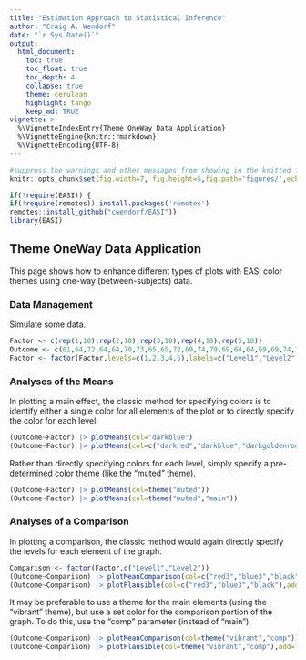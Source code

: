 ```yaml
---
title: "Estimation Approach to Statistical Inference"
author: "Craig A. Wendorf"
date: "`r Sys.Date()`"
output:
  html_document:
    toc: true
    toc_float: true
    toc_depth: 4
    collapse: true
    theme: cerulean
    highlight: tango
    keep_md: TRUE
vignette: >
  %\VignetteIndexEntry{Theme OneWay Data Application}
  %\VignetteEngine{knitr::rmarkdown}
  %\VignetteEncoding{UTF-8}
---
```


```r
#suppress the warnings and other messages from showing in the knitted file.
knitr::opts_chunk$set(fig.width=7, fig.height=5,fig.path='figures/',echo=TRUE,warning=FALSE,message=FALSE)
```

```r
if(!require(EASI)) {
if(!require(remotes)) install.packages('remotes')
remotes::install_github("cwendorf/EASI")}
library(EASI)
```

## Theme OneWay Data Application

This page shows how to enhance different types of plots with EASI color themes using one-way (between-subjects) data.

### Data Management

Simulate some data.
```r
Factor <- c(rep(1,10),rep(2,10),rep(3,10),rep(4,10),rep(5,10))
Outcome <- c(61,64,72,64,64,70,73,65,65,72,69,74,79,69,64,64,69,69,74,79,70,75,80,80,70,65,70,75,70,70,70,80,85,75,70,65,75,75,85,80,65,55,70,65,65,70,70,60,65,70)
Factor <- factor(Factor,levels=c(1,2,3,4,5),labels=c("Level1","Level2","Level3","Level4","Level5"))
```

### Analyses of the Means

In plotting a main effect, the classic method for specifying colors is to identify either a single color for all elements of the plot or to directly specify the color for each level.
```r
(Outcome~Factor) |> plotMeans(col="darkblue")
(Outcome~Factor) |> plotMeans(col=c("darkred","darkblue","darkgoldenrod","darkgreen","darkviolet"))
```

Rather than directly specifying colors for each level, simply specify a pre-determined color theme (like the "muted" theme).
```r
(Outcome~Factor) |> plotMeans(col=theme("muted"))
(Outcome~Factor) |> plotMeans(col=theme("muted","main"))
```

### Analyses of a Comparison

In plotting a comparison, the classic method would again directly specify the levels for each element of the graph.
```r
Comparison <- factor(Factor,c("Level1","Level2"))
(Outcome~Comparison) |> plotMeanComparison(col=c("red3","blue3","black"))
(Outcome~Comparison) |> plotPlausible(col=c("red3","blue3","black"),add=TRUE)
```

It may be preferable to use a theme for the main elements (using the "vibrant" theme), but use a set color for the comparison portion of the graph. To do this, use the "comp" parameter (instead of "main").
```r
(Outcome~Comparison) |> plotMeanComparison(col=theme("vibrant","comp"))
(Outcome~Comparison) |> plotPlausible(col=theme("vibrant","comp"),add=TRUE)
```
